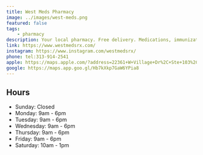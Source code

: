 ```yaml
---
title: West Meds Pharmacy
image: ../images/west-meds.png
featured: false
tags:
    - pharmacy
description: Your local pharmacy. Free delivery. Medications, immunizations. 
link: https://www.westmedsrx.com/
instagram: https://www.instagram.com/westmedsrx/
phone: tel:313-914-2541
apple: https://maps.apple.com/?address=22361+W+Village+Dr%2C+Ste+103%2C+Dearborn%2C+MI+48124%2C+United+States&auid=13221583628578245465&ll=42.3037528%2C-83.2499982&lsp=9902&q=West+Meds+Pharmacy
google: https://maps.app.goo.gl/Hb7kXkp7GaW6YPia8
---
```

## Hours

- Sunday: Closed
- Monday: 9am - 6pm
- Tuesday: 9am - 6pm
- Wednesday: 9am - 6pm
- Thursday: 9am - 6pm
- Friday: 9am - 6pm
- Saturday: 10am - 1pm